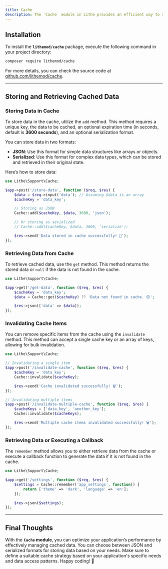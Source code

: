 ```yaml
---
title: Cache
description: The `Cache` module in Lithe provides an efficient way to store and retrieve frequently accessed data, improving application performance by avoiding repeated operations on data that does not change often.
---
```


## Installation

To install the **`lithemod/cache`** package, execute the following command in your project directory:

```bash
composer require lithemod/cache
```

For more details, you can check the source code at [github.com/lithemod/cache](http://github.com/lithemod/cache).

---

## Storing and Retrieving Cached Data

### Storing Data in Cache

To store data in the cache, utilize the `add` method. This method requires a unique key, the data to be cached, an optional expiration time (in seconds, default is **3600 seconds**), and an optional serialization format.

You can store data in two formats:

- **JSON**: Use this format for simple data structures like arrays or objects.
- **Serialized**: Use this format for complex data types, which can be stored and retrieved in their original state.

Here’s how to store data:

```php
use Lithe\Support\Cache;

$app->post('/store-data', function ($req, $res) {
    $data = $req->input('data'); // Assuming $data is an array
    $cacheKey = 'data_key';

    // Storing as JSON
    Cache::add($cacheKey, $data, 3600, 'json');

    // Or storing as serialized
    // Cache::add($cacheKey, $data, 3600, 'serialize');

    $res->send('Data stored in cache successfully! 🎉');
});
```

### Retrieving Data from Cache

To retrieve cached data, use the `get` method. This method returns the stored data or `null` if the data is not found in the cache.

```php
use Lithe\Support\Cache;

$app->get('/get-data', function ($req, $res) {
    $cacheKey = 'data_key';
    $data = Cache::get($cacheKey) ?? 'Data not found in cache. 😞';

    $res->json(['data' => $data]);
});
```

### Invalidating Cache Items

You can remove specific items from the cache using the `invalidate` method. This method can accept a single cache key or an array of keys, allowing for bulk invalidation.

```php
use Lithe\Support\Cache;

// Invalidating a single item
$app->post('/invalidate-cache', function ($req, $res) {
    $cacheKey = 'data_key';
    Cache::invalidate($cacheKey);

    $res->send('Cache invalidated successfully! 🗑️');
});

// Invalidating multiple items
$app->post('/invalidate-multiple-cache', function ($req, $res) {
    $cacheKeys = ['data_key', 'another_key'];
    Cache::invalidate($cacheKeys);

    $res->send('Multiple cache items invalidated successfully! 🗑️');
});
```

### Retrieving Data or Executing a Callback

The `remember` method allows you to either retrieve data from the cache or execute a callback function to generate the data if it is not found in the cache.

```php
use Lithe\Support\Cache;

$app->get('/settings', function ($req, $res) {
    $settings = Cache::remember('app_settings', function() {
        return ['theme' => 'dark', 'language' => 'en'];
    });

    $res->json($settings);
});
```

---

## Final Thoughts

With the **`Cache` module**, you can optimize your application’s performance by effectively managing cached data. You can choose between JSON and serialized formats for storing data based on your needs. Make sure to define a suitable cache strategy based on your application's specific needs and data access patterns. Happy coding! 🚀
